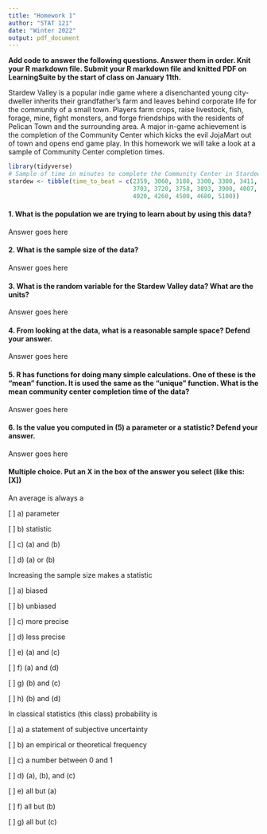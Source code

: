 ```yaml
---
title: "Homework 1"
author: "STAT 121"
date: "Winter 2022"
output: pdf_document
---
```


**Add code to answer the following questions. Answer them in order. Knit your R markdown file. Submit your R markdown file and knitted PDF on LearningSuite by the start of class on January 11th.**

Stardew Valley is a popular indie game where a disenchanted young city-dweller inherits their grandfather's farm and leaves behind corporate life for the community of a small town. Players farm crops, raise livestock, fish, forage, mine, fight monsters, and forge friendships with the residents of Pelican Town and the surrounding area. A major in-game achievement is the completion of the Community Center which kicks the evil JojaMart out of town and opens end game play. In this homework we will take a look at a sample of Community Center completion times.

```r
library(tidyverse)
# Sample of time in minutes to complete the Community Center in Stardew Valley
stardew <- tibble(time_to_beat = c(2359, 3060, 3180, 3300, 3300, 3411, 3420, 
                                   3703, 3720, 3758, 3893, 3900, 4007, 4013, 
                                   4020, 4260, 4500, 4680, 5100))
```

#### 1. What is the population we are trying to learn about by using this data?\newline
Answer goes here

#### 2. What is the sample size of the data?\newline
Answer goes here

#### 3. What is the random variable for the Stardew Valley data? What are the units?\newline
Answer goes here

#### 4. From looking at the data, what is a reasonable sample space? Defend your answer.\newline
Answer goes here

#### 5. R has functions for doing many simple calculations. One of these is the "mean" function. It is used the same as the "unique" function. What is the mean community center completion time of the data?\newline
Answer goes here

#### 6. Is the value you computed in (5) a parameter or a statistic? Defend your answer.\newline
Answer goes here

#### Multiple choice. Put an X in the box of the answer you select (like this: [X])\newline
An average is always a

[ ] a) parameter

[ ] b) statistic

[ ] c) (a) and (b)

[ ] d) (a) or (b)

Increasing the sample size makes a statistic

[ ] a) biased

[ ] b) unbiased

[ ] c) more precise

[ ] d) less precise

[ ] e) (a) and (c)

[ ] f) (a) and (d)

[ ] g) (b) and (c)

[ ] h) (b) and (d)

In classical statistics (this class) probability is

[ ] a) a statement of subjective uncertainty

[ ] b) an empirical or theoretical frequency

[ ] c) a number between 0 and 1

[ ] d) (a), (b), and (c)

[ ] e) all but (a)

[ ] f) all but (b)

[ ] g) all but (c)
